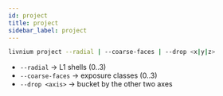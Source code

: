 ```yaml
---
id: project
title: project
sidebar_label: project
---
```


```bash
livnium project --radial | --coarse-faces | --drop <x|y|z>
```

* `--radial` → L1 shells (0..3)
* `--coarse-faces` → exposure classes (0..3)
* `--drop <axis>` → bucket by the other two axes
